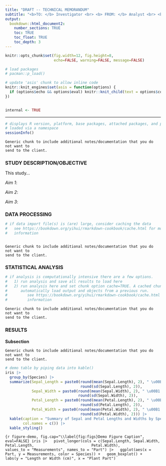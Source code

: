 ```yaml
---
title: "DRAFT -- TECHNICAL MEMORANDUM"
subtitle: "<b>TO: </b> Investigator <br> <b> FROM: </b> Analyst <br> <b> SUBJECT:</b> Project Title <br> <b>DATE:</b> `r paste0(' ', Sys.Date())`"
output: 
  bookdown::html_document2:
    number_sections: TRUE
    toc: TRUE
    toc_float: TRUE
    toc_depth: 3
---
```


<style type="text/css">

h1.title {
  font-size: 24px;
  font-weight: bolder;
}

h1 { /* Header 1 */
  font-size: 16px;
  font-weight: bold;
}

h2 { /* Header 2 */
  font-size: 14px;
  font-weight: bold;
}

h3 { /* Header 3 */
  font-size: 13px;
  font-weight: bold;
}

h3.subtitle { /* Header 3 Subtitle */
  font-size: 20px;
  font-weight: normal;
  line-height: 150%;
}

</style>

```r
knitr::opts_chunk$set(fig.width=12, fig.height=8,
                      echo=FALSE, warning=FALSE, message=FALSE)

# load packages
# pacman::p_load()

# update 'asis' chunk to allow inline code
knitr::knit_engines$set(asis = function(options) {
  if (options$echo && options$eval) knitr::knit_child(text = options$code)
})
  

internal <- TRUE
```

<hr style="height:1px;color:black;background-color:black">

```r
# displays R version, platform, base packages, attached packages, and packages
# loaded via a namespace
sessionInfo()
```


```asis
Generic chunk to include additional notes/documentation that you do not want to
send to the client.
```


# STUDY DESCRIPTION/OBJECTIVE

This study...

*Aim 1*:

*Aim 2*:

*Aim 3*:


# DATA PROCESSING

```r
# if data import file(s) is (are) large, consider caching the data
#   see https://bookdown.org/yihui/rmarkdown-cookbook/cache.html for more 
#   information

```

```r

```

```asis
Generic chunk to include additional notes/documentation that you do not want to
send to the client.
```


# STATISTICAL ANALYSIS

```r
# if analysis is computationally intensive there are a few options.
#   1) run analysis and save all results to load here
#   2) run analysis here and set chunk option cache=TRUE. A cached chunk will
#      automatically load output and objects from a previous run.
#         see https://bookdown.org/yihui/rmarkdown-cookbook/cache.html for more 
#         information

```

```asis
Generic chunk to include additional notes/documentation that you do not want to
send to the client.
```


# RESULTS

## Subsection  

```asis
Generic chunk to include additional notes/documentation that you do not want to
send to the client.
```

```r
# demo table by piping data into kable()
iris |>
  group_by(Species) |>
  summarize(Sepal_Length = paste0(round(mean(Sepal.Length), 2), " \u00B1 ", 
                                  round(sd(Sepal.Length), 2)),
            Sepal_Width = paste0(round(mean(Sepal.Width), 2), " \u00B1 ", 
                                 round(sd(Sepal.Width), 2)),
            Petal_Length = paste0(round(mean(Petal.Length), 2), " \u00B1 ", 
                                  round(sd(Petal.Length), 2)),
            Petal_Width = paste0(round(mean(Petal.Width), 2), " \u00B1 ", 
                                  round(sd(Petal.Width), 2))) |>
  kable(caption = "Summary of Sepal and Petal Lengths and Widths by Species",
        col.names = c()) |>
  kable_styling()
```

```{r figure-demo, fig.cap="\\label{fig:figs}Demo Figure Caption", eval=FALSE}
iris |>
  pivot_longer(cols = c(Sepal.Length, Sepal.Width, Petal.Length, 
                        Petal.Width),
               values_to = "Measurements", names_to = "Part") |>
  ggplot(aes(x = Part, y = Measurements, color = Species)) +
  geom_boxplot() + 
  labs(y = "Length or Width (cm)", x = "Plant Part")
```
